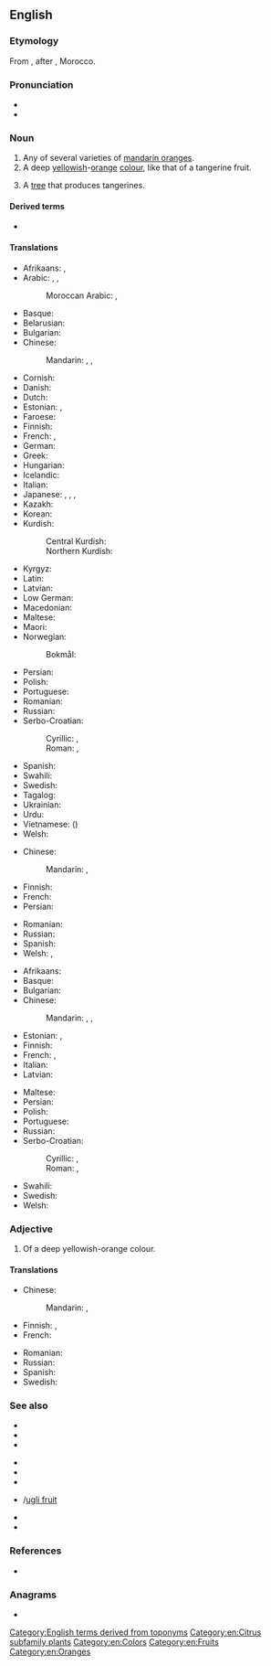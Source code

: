 {{also|Tangerine}}
==English==
{{wikipedia}}

===Etymology===
From {{der|en|fr|Tanger}} {{suffix|en||ine}}, after {{w|Tangier}}, Morocco.

===Pronunciation===
* {{IPA|en|/ˈtæn.dʒəˌɹin/|/ˈtæn.dʒɜɹˌin/}}
* {{audio|en|LL-Q1860 (eng)-Vealhurl-tangerine.wav|Audio (RP)}}

===Noun===
{{en-noun}}

# Any of several varieties of [[mandarin orange]]s.
# A deep [[yellow]]ish-[[orange]] [[colour]], like that of a tangerine fruit.
#: {{color panel|F28500}}
# A [[tree]] that produces tangerines.
#: {{syn|en|{{taxlink|Citrus tangerina|species|ver=180302}}}}
#: {{hyper|en|mandarin orange}}

====Derived terms====
* {{l|en|tangelo}}

====Translations====
{{trans-top|fruit}}
* Afrikaans: {{t+|af|nartjie}}, {{t+|af|mandaryn}}
* Arabic: {{t|ar|مَنْدَرِين}}, {{t|ar|يُوسُفِيّ}}, {{t|ar|أَفَنْدِيّ}}
*: Moroccan Arabic: {{t|ary|مندرين|m|tr=mandarīn}} {{qualifier|collective}}, {{t|ary|مندرينة|f|tr=mandarīna}} {{qualifier|singulative}}
* Basque: {{t+|eu|mandarina}}
* Belarusian: {{t|be|мандары́н|m|sc=Cyrl}}
* Bulgarian: {{t+|bg|мандари́на|f}}
* Chinese:
*: Mandarin: {{t+|cmn|橘子|tr=júzi|sc=Hani}}, {{t+|cmn|甌柑}}, {{t+|cmn|瓯柑|tr=ōugān}}
* Cornish: {{t|kw|tanjerin|m}}
* Danish: {{t+|da|mandarin|c}}
* Dutch: {{t+|nl|mandarijn|n}}
* Estonian: {{t|et|tangeriin}}, {{t|et|mandariin}}
* Faroese: {{t|fo|mandarin|f}}
* Finnish: {{t+|fi|tangeriini}}
* French: {{t+|fr|tangerine|f}}, {{t+|fr|mandarine|f}}
* German: {{t+|de|Mandarine|f}}
* Greek: {{t+|el|μανταρίνι|n}}
* Hungarian: {{t+|hu|mandarin}}
* Icelandic: {{t+|is|tangerína|f}}
* Italian: {{t+|it|mandarino|m}}
* Japanese: {{t|ja|タンジェリン|tr=tanjerin|sc=Jpan}}, {{t+|ja|みかん|tr=mikan}}, {{t+|ja|ミカン|tr=mikan|sc=Jpan}}, {{t+|ja|蜜柑|tr=みかん, mikan|sc=Jpan}}
* Kazakh: {{t|kk|мандарин}}
* Korean: {{t+|ko|귤}}
* Kurdish:
*: Central Kurdish: {{t+|ckb|لالەنگی}}
*: Northern Kurdish: {{t+|kmr|lalengî|f}}
{{trans-mid}}
* Kyrgyz: {{t+|ky|мандарин}}
* Latin: {{t|la|citrus tangerina|f}}
* Latvian: {{t|lv|mandarīns|m}}
* Low German: {{t|nds|Mandarien|f}}
* Macedonian: {{t|mk|мандарина|f}}
* Maltese: {{t|mt|mandolina|f}}
* Maori: {{t|mi|manarini}}
* Norwegian:
*: Bokmål: {{t|nb|tangerin|m}}
* Persian: {{t+|fa|نارنگی|tr=nârengi|sc=fa-Arab}}
* Polish: {{t+|pl|mandarynka|f}}
* Portuguese: {{t+|pt|tangerina|f}}
* Romanian: {{t+|ro|tangerină|f}}
* Russian: {{t+|ru|мандари́н|m}}
* Serbo-Croatian:
*: Cyrillic: {{t|sh|тангерина|f|sc=Cyrl}}, {{t|sh|мандарина|f|sc=Cyrl}}
*: Roman: {{t+|sh|tangerina|f}}, {{t+|sh|mandarina|f}}
* Spanish: {{t+|es|mandarina|f}}
* Swahili: {{t+|sw|chenza}}
* Swedish: {{t+|sv|tangerin|c}}
* Tagalog: {{t|tl|ponkan}}
* Ukrainian: {{t|uk|мандари́н|m|sc=Cyrl}}
* Urdu: {{t|ur|طنجہ کا باشندہ|tr=tunja ka bashinda}}
* Vietnamese: {{t+|vi|quýt|alt=quả quýt}} ({{t|vi|[[果]][[橘]]|sc=Hani}})
* Welsh: {{t|cy|tanjerîn|m|f}}
{{trans-bottom}}

{{trans-top|colour}}
* Chinese:
*: Mandarin: {{t|cmn|橘紅色}}, {{t|cmn|橘红色|tr=júhóngsè}}
* Finnish: {{t|fi|[[tangeriinin]] [[oranssi]]}}
* French: {{t+|fr|mandarine}}
* Persian: {{t+|fa|نارنجی|tr=nârenji}}
{{trans-mid}}
* Romanian: {{t+|ro|portocaliu}}
* Russian: {{t-needed|ru}}
* Spanish: {{t+|es|naranja|m}}
* Welsh: {{t|cy|tanjerîn}}, {{t|cy|melyngoch}}
{{trans-bottom}}

{{trans-top|tree}}
* Afrikaans: {{t|af|nartjieboom}}
* Basque: {{t+|eu|mandarinondo}}
* Bulgarian: {{t+|bg|мандари́на|f}}
* Chinese:
*: Mandarin: {{t+|cmn|橘子|tr=júzi|sc=Hani}}, {{t+|cmn|甌柑}}, {{t+|cmn|瓯柑|tr=ōugān}}
* Estonian: {{t|et|tangeriinipuu}}, {{t|et|mandariinipuu}}
* Finnish: {{t|fi|[[tangeriini]][[puu]]}}
* French: {{t|fr|tangerinier|f}}, {{t+|fr|mandarinier|m}}
* Italian: {{t+|it|mandarino|m}}
* Latvian: {{t|lv|mandarīns|m}}
{{trans-mid}}
* Maltese: {{t|mt|mandolina|f}}
* Persian: {{t+|fa|نارنگی|tr=nârengi}}
* Polish: {{t+|pl|mandarynka|f}}
* Portuguese: {{t+|pt|tangerineira|f}}
* Russian: {{t+|ru|мандари́н|m}}
* Serbo-Croatian:
*: Cyrillic: {{t|sh|тангерина|f|sc=Cyrl}}, {{t|sh|мандарина|f|sc=Cyrl}}
*: Roman: {{t+|sh|tangerina|f}}, {{t+|sh|mandarina|f}}
* Swahili: {{t|sw|mchenza}}
* Swedish: {{t|sv|tangerinträd|n}}
* Welsh: {{t|cy|tanjerîn|m|f}}
{{trans-bottom}}

===Adjective===
{{en-adj|?}}

# Of a deep yellowish-orange colour.

====Translations====
{{trans-top|colour}}
* Chinese:
*: Mandarin: {{t|cmn|[[橘紅色]][[的]]}}, {{t|cmn|[[橘红色]][[的]]|tr=júhóngsè de}}
* Finnish: {{t|fi|[[tangeriinin]] [[oranssi]]}}, {{t+|fi|värinen|alt=tangeriinin värinen}}
* French: {{t+|fr|mandarine}}
{{trans-mid}}
* Romanian: {{t+|ro|portocaliu}}
* Russian: {{t+|ru|мандари́новый}}
* Spanish: {{t+|es|anaranjado}}
* Swedish: {{t|sv|orangeröd}}
{{trans-bottom}}

===See also===
{{top3}}
* {{l|en|clementine}}
* {{l|en|mandarine}}
* {{l|en|minneola}}
{{mid3}}
* {{l|en|nartjie}}
* {{l|en|ortanique}}
* {{l|en|satsuma}}
{{mid3}}
* {{l|en|ugli}}/[[ugli fruit]]
* {{l|en|Van der Hum}}
* {{l|en|Appendix:Colors}}
{{bottom}}

===References===
* {{pedia}}

===Anagrams===
* {{anagrams|en|a=aeeginnrt|Argentine|antigreen|argentine|intragene}}

[[Category:English terms derived from toponyms]]
[[Category:en:Citrus subfamily plants]]
[[Category:en:Colors]]
[[Category:en:Fruits]]
[[Category:en:Oranges]]